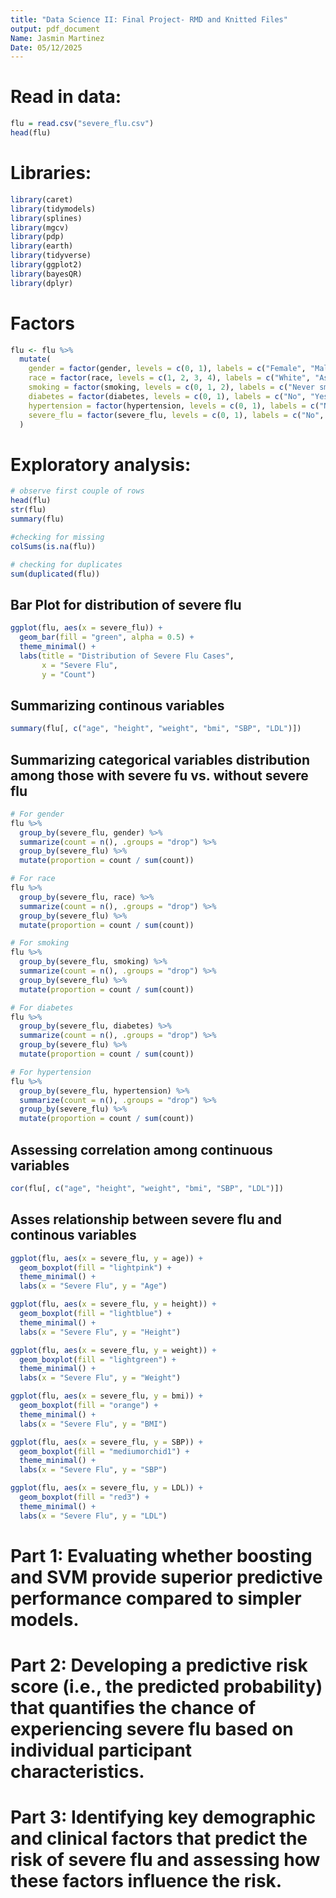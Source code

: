 ```yaml
---
title: "Data Science II: Final Project- RMD and Knitted Files"
output: pdf_document
Name: Jasmin Martinez
Date: 05/12/2025
---
```

# Read in data:
```r
flu = read.csv("severe_flu.csv")
head(flu)
```

# Libraries:
```r
library(caret)
library(tidymodels)
library(splines)
library(mgcv)
library(pdp)
library(earth)
library(tidyverse)
library(ggplot2)
library(bayesQR) 
library(dplyr)
```
# Factors 
```r
flu <- flu %>%
  mutate(
    gender = factor(gender, levels = c(0, 1), labels = c("Female", "Male")),
    race = factor(race, levels = c(1, 2, 3, 4), labels = c("White", "Asian", "Black", "Hispanic")),
    smoking = factor(smoking, levels = c(0, 1, 2), labels = c("Never smoked", "Former smoker", "Current smoker")),
    diabetes = factor(diabetes, levels = c(0, 1), labels = c("No", "Yes")),
    hypertension = factor(hypertension, levels = c(0, 1), labels = c("No", "Yes")),
    severe_flu = factor(severe_flu, levels = c(0, 1), labels = c("No", "Yes"))
  )

```

# Exploratory analysis: 
```r
# observe first couple of rows
head(flu)
str(flu)
summary(flu)

#checking for missing 
colSums(is.na(flu))

# checking for duplicates 
sum(duplicated(flu))
```

## Bar Plot for distribution of severe flu
```r
ggplot(flu, aes(x = severe_flu)) + 
  geom_bar(fill = "green", alpha = 0.5) + 
  theme_minimal() + 
  labs(title = "Distribution of Severe Flu Cases",
       x = "Severe Flu",
       y = "Count")

```

## Summarizing continous variables
```r
summary(flu[, c("age", "height", "weight", "bmi", "SBP", "LDL")])
```

## Summarizing categorical variables distribution among those with severe fu vs. without severe flu
```r
# For gender
flu %>%
  group_by(severe_flu, gender) %>%
  summarize(count = n(), .groups = "drop") %>%
  group_by(severe_flu) %>%
  mutate(proportion = count / sum(count))

# For race
flu %>%
  group_by(severe_flu, race) %>%
  summarize(count = n(), .groups = "drop") %>%
  group_by(severe_flu) %>%
  mutate(proportion = count / sum(count))

# For smoking
flu %>%
  group_by(severe_flu, smoking) %>%
  summarize(count = n(), .groups = "drop") %>%
  group_by(severe_flu) %>%
  mutate(proportion = count / sum(count))

# For diabetes
flu %>%
  group_by(severe_flu, diabetes) %>%
  summarize(count = n(), .groups = "drop") %>%
  group_by(severe_flu) %>%
  mutate(proportion = count / sum(count))

# For hypertension
flu %>%
  group_by(severe_flu, hypertension) %>%
  summarize(count = n(), .groups = "drop") %>%
  group_by(severe_flu) %>%
  mutate(proportion = count / sum(count))
```

## Assessing correlation among continuous variables
```r
cor(flu[, c("age", "height", "weight", "bmi", "SBP", "LDL")])
```

## Asses relationship between severe flu and continous variables
```r
ggplot(flu, aes(x = severe_flu, y = age)) +
  geom_boxplot(fill = "lightpink") +
  theme_minimal() +
  labs(x = "Severe Flu", y = "Age")

ggplot(flu, aes(x = severe_flu, y = height)) +
  geom_boxplot(fill = "lightblue") +
  theme_minimal() +
  labs(x = "Severe Flu", y = "Height")

ggplot(flu, aes(x = severe_flu, y = weight)) +
  geom_boxplot(fill = "lightgreen") +
  theme_minimal() +
  labs(x = "Severe Flu", y = "Weight")

ggplot(flu, aes(x = severe_flu, y = bmi)) +
  geom_boxplot(fill = "orange") +
  theme_minimal() +
  labs(x = "Severe Flu", y = "BMI")

ggplot(flu, aes(x = severe_flu, y = SBP)) +
  geom_boxplot(fill = "mediumorchid1") +
  theme_minimal() +
  labs(x = "Severe Flu", y = "SBP")

ggplot(flu, aes(x = severe_flu, y = LDL)) +
  geom_boxplot(fill = "red3") +
  theme_minimal() +
  labs(x = "Severe Flu", y = "LDL")
```
# Part 1: Evaluating whether boosting and SVM provide superior predictive performance compared to simpler models.

# Part 2: Developing a predictive risk score (i.e., the predicted probability) that quantifies the chance of experiencing severe flu based on individual participant characteristics.

# Part 3: Identifying key demographic and clinical factors that predict the risk of severe flu and assessing how these factors influence the risk.
